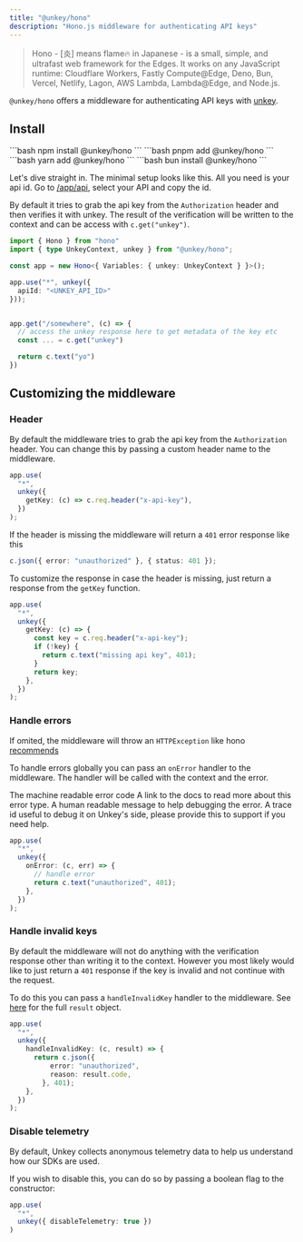 ```yaml
---
title: "@unkey/hono"
description: "Hono.js middleware for authenticating API keys"
---
```


> Hono - [炎] means flame🔥 in Japanese - is a small, simple, and ultrafast web framework for the Edges. It works on any JavaScript runtime: Cloudflare Workers, Fastly Compute@Edge, Deno, Bun, Vercel, Netlify, Lagon, AWS Lambda, Lambda@Edge, and Node.js.

`@unkey/hono` offers a middleware for authenticating API keys with [unkey](https://unkey.com).


<Card icon="github" title="github.com/unkeyed/unkey/tree/main/packages/hono" href="https://github.com/unkeyed/unkey/tree/main/packages/hono"/>


## Install

<Tabs>
  <Tab title="npm">
  ```bash
   npm install @unkey/hono
   ```
  </Tab>
  <Tab title="pnpm">
  ```bash
   pnpm add @unkey/hono
   ```
  </Tab>
  <Tab title="yarn">
  ```bash
   yarn add @unkey/hono
   ```
  </Tab>
  <Tab title="bun">
    ```bash
    bun install @unkey/hono
    ```
  </Tab>
</Tabs>

Let's dive straight in. The minimal setup looks like this. All you need is your api id. Go to [/app/api](https://app.unkey.com/apis), select your API and copy the id.

By default it tries to grab the api key from the `Authorization` header and then verifies it with unkey.
The result of the verification will be written to the context and can be access with `c.get("unkey")`.

```ts
import { Hono } from "hono"
import { type UnkeyContext, unkey } from "@unkey/hono";

const app = new Hono<{ Variables: { unkey: UnkeyContext } }>();

app.use("*", unkey({
  apiId: "<UNKEY_API_ID>"
}));


app.get("/somewhere", (c) => {
  // access the unkey response here to get metadata of the key etc
  const ... = c.get("unkey")

  return c.text("yo")
})
```

## Customizing the middleware



### Header

By default the middleware tries to grab the api key from the `Authorization` header. You can change this by passing a custom header name to the middleware.

```ts
app.use(
  "*",
  unkey({
    getKey: (c) => c.req.header("x-api-key"),
  })
);
```

If the header is missing the middleware will return a `401` error response like this

```ts
c.json({ error: "unauthorized" }, { status: 401 });
```

To customize the response in case the header is missing, just return a response from the `getKey` function.

```ts
app.use(
  "*",
  unkey({
    getKey: (c) => {
      const key = c.req.header("x-api-key");
      if (!key) {
        return c.text("missing api key", 401);
      }
      return key;
    },
  })
);
```

### Handle errors

If omited, the middleware will throw an `HTTPException` like hono [recommends](https://hono.dev/api/exception)

To handle errors globally you can pass an `onError` handler to the middleware.
The handler will be called with the context and the error.

<Expandable title="UnkeyError">
  <ResponseField name="code" type="string" required>
    The machine readable error code
  </ResponseField>
  <ResponseField name="docs" type="string" required>
    A link to the docs to read more about this error type.
  </ResponseField>
  <ResponseField name="message" type="string" required>
    A human readable message to help debugging the error.
  </ResponseField>
  <ResponseField name="requestId" type="string" required>
    A trace id useful to debug it on Unkey's side, please provide this to
    support if you need help.
  </ResponseField>
</Expandable>

```ts
app.use(
  "*",
  unkey({
    onError: (c, err) => {
      // handle error
      return c.text("unauthorized", 401);
    },
  })
);
```

### Handle invalid keys

By default the middleware will not do anything with the verification response other than writing it to the context.
However you most likely would like to just return a `401` response if the key is invalid and not continue with the request.

To do this you can pass a `handleInvalidKey` handler to the middleware.
See [here](/libraries/ts/sdk/keys/verify#response) for the full `result` object.

```ts
app.use(
  "*",
  unkey({
    handleInvalidKey: (c, result) => {
      return c.json({
          error: "unauthorized",
          reason: result.code,
        }, 401);
    },
  })
);
```

### Disable telemetry

By default, Unkey collects anonymous telemetry data to help us understand how our SDKs are used.

If you wish to disable this, you can do so by passing a boolean flag to the constructor:

```ts
app.use(
  "*",
  unkey({ disableTelemetry: true })
)
```
